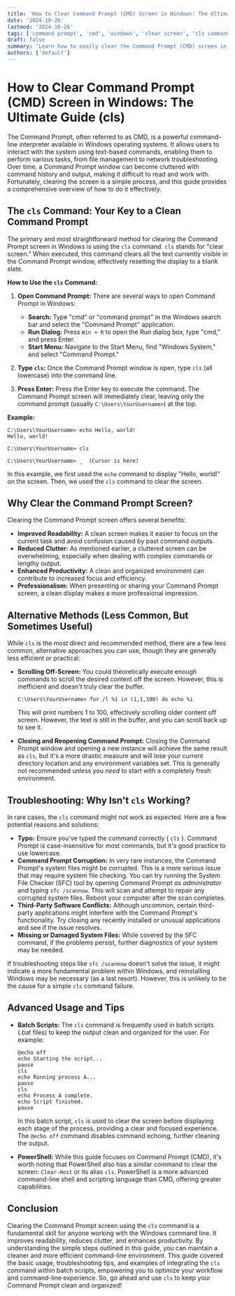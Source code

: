 ```yaml
---
title: 'How to Clear Command Prompt (CMD) Screen in Windows: The Ultimate Guide (cls)'
date: '2024-10-26'
lastmod: '2024-10-26'
tags: ['command prompt', 'cmd', 'windows', 'clear screen', 'cls command', 'terminal', 'tips', 'productivity', 'windows command line']
draft: false
summary: 'Learn how to easily clear the Command Prompt (CMD) screen in Windows using the `cls` command. This guide covers the basics, troubleshooting, and alternative methods for a cleaner, more productive command-line experience.'
authors: ['default']
---
```


# How to Clear Command Prompt (CMD) Screen in Windows: The Ultimate Guide (cls)

The Command Prompt, often referred to as CMD, is a powerful command-line interpreter available in Windows operating systems.  It allows users to interact with the system using text-based commands, enabling them to perform various tasks, from file management to network troubleshooting.  Over time, a Command Prompt window can become cluttered with command history and output, making it difficult to read and work with.  Fortunately, clearing the screen is a simple process, and this guide provides a comprehensive overview of how to do it effectively.

## The `cls` Command: Your Key to a Clean Command Prompt

The primary and most straightforward method for clearing the Command Prompt screen in Windows is using the `cls` command. `cls` stands for "clear screen." When executed, this command clears all the text currently visible in the Command Prompt window, effectively resetting the display to a blank slate.

**How to Use the `cls` Command:**

1.  **Open Command Prompt:** There are several ways to open Command Prompt in Windows:
    *   **Search:** Type "cmd" or "command prompt" in the Windows search bar and select the "Command Prompt" application.
    *   **Run Dialog:** Press `Win + R` to open the Run dialog box, type "cmd," and press Enter.
    *   **Start Menu:** Navigate to the Start Menu, find "Windows System," and select "Command Prompt."

2.  **Type `cls`:** Once the Command Prompt window is open, type `cls` (all lowercase) into the command line.

3.  **Press Enter:** Press the Enter key to execute the command. The Command Prompt screen will immediately clear, leaving only the command prompt (usually `C:\Users\YourUsername>`) at the top.

**Example:**

```
C:\Users\YourUsername> echo Hello, world!
Hello, world!

C:\Users\YourUsername> cls

C:\Users\YourUsername> _  (Cursor is here)
```

In this example, we first used the `echo` command to display "Hello, world!" on the screen.  Then, we used the `cls` command to clear the screen.

## Why Clear the Command Prompt Screen?

Clearing the Command Prompt screen offers several benefits:

*   **Improved Readability:** A clean screen makes it easier to focus on the current task and avoid confusion caused by past command outputs.
*   **Reduced Clutter:**  As mentioned earlier, a cluttered screen can be overwhelming, especially when dealing with complex commands or lengthy output.
*   **Enhanced Productivity:**  A clean and organized environment can contribute to increased focus and efficiency.
*   **Professionalism:** When presenting or sharing your Command Prompt screen, a clean display makes a more professional impression.

## Alternative Methods (Less Common, But Sometimes Useful)

While `cls` is the most direct and recommended method, there are a few less common, alternative approaches you can use, though they are generally less efficient or practical:

*   **Scrolling Off-Screen:**  You could theoretically execute enough commands to scroll the desired content off the screen. However, this is inefficient and doesn't truly clear the buffer.
    ```
    C:\Users\YourUsername> for /l %i in (1,1,100) do echo %i
    ```
    This will print numbers 1 to 100, effectively scrolling older content off screen.  However, the text is still in the buffer, and you can scroll back up to see it.

*   **Closing and Reopening Command Prompt:** Closing the Command Prompt window and opening a new instance will achieve the same result as `cls`, but it's a more drastic measure and will lose your current directory location and any environment variables set.  This is generally not recommended unless you *need* to start with a completely fresh environment.

## Troubleshooting: Why Isn't `cls` Working?

In rare cases, the `cls` command might not work as expected. Here are a few potential reasons and solutions:

*   **Typo:** Ensure you've typed the command correctly ( `cls` ). Command Prompt is case-insensitive for most commands, but it's good practice to use lowercase.
*   **Command Prompt Corruption:**  In very rare instances, the Command Prompt's system files might be corrupted.  This is a more serious issue that may require system file checking.  You can try running the System File Checker (SFC) tool by opening Command Prompt *as administrator* and typing `sfc /scannow`. This will scan and attempt to repair any corrupted system files.  Reboot your computer after the scan completes.
*   **Third-Party Software Conflicts:** Although uncommon, certain third-party applications might interfere with the Command Prompt's functionality.  Try closing any recently installed or unusual applications and see if the issue resolves.
*   **Missing or Damaged System Files:**  While covered by the SFC command, if the problems persist, further diagnostics of your system may be needed.

If troubleshooting steps like `sfc /scannow` doesn't solve the issue, it might indicate a more fundamental problem within Windows, and reinstalling Windows may be necessary (as a last resort). However, this is unlikely to be the cause for a simple `cls` command failure.

## Advanced Usage and Tips

*   **Batch Scripts:** The `cls` command is frequently used in batch scripts (.bat files) to keep the output clean and organized for the user.  For example:

    ```batch
    @echo off
    echo Starting the script...
    pause
    cls
    echo Running process A...
    pause
    cls
    echo Process A complete.
    echo Script finished.
    pause
    ```

    In this batch script, `cls` is used to clear the screen before displaying each stage of the process, providing a clear and focused experience.  The `@echo off` command disables command echoing, further cleaning the output.

*   **PowerShell:** While this guide focuses on Command Prompt (CMD), it's worth noting that PowerShell also has a similar command to clear the screen: `Clear-Host` or its alias `cls`.  PowerShell is a more advanced command-line shell and scripting language than CMD, offering greater capabilities.

## Conclusion

Clearing the Command Prompt screen using the `cls` command is a fundamental skill for anyone working with the Windows command line. It improves readability, reduces clutter, and enhances productivity. By understanding the simple steps outlined in this guide, you can maintain a cleaner and more efficient command-line environment. This guide covered the basic usage, troubleshooting tips, and examples of integrating the `cls` command within batch scripts, empowering you to optimize your workflow and command-line experience.  So, go ahead and use `cls` to keep your Command Prompt clean and organized!